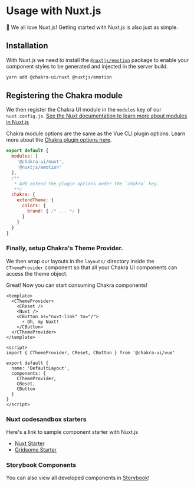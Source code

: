 
<SEO
  title="Using UI with Nuxt.js"
  description="Getting started with Chakra UI and Nuxt.js"
/>

# Usage with Nuxt.js

💚 We all love Nuxt.js! Getting started with Nuxt.js is also just as simple.

## Installation

With Nuxt.js we need to install the [`@nuxtjs/emotion`](https://github.com/nuxt-community/emotion-module) package to enable your component
styles to be generated and injected in the server build.

```bash
yarn add @chakra-ui/nuxt @nuxtjs/emotion
```

## Registering the Chakra module
We then register the Chakra UI module in the `modules` key of our `nuxt.config.js`.
[See the Nuxt documentation to learn more about modules in Nuxt.js](https://nuxtjs.org/guide/modules)

Chakra module options are the same as the Vue CLI plugin options.
Learn more about the [Chakra plugin options here](/plugin-options).

```js
export default {
  modules: [
    '@chakra-ui/nuxt',
    '@nuxtjs/emotion'
  ],
  /**
   * Add extend the plugin options under the `chakra` key.
   **/
  chakra: {
    extendTheme: {
      colors: {
        brand: { /* ... */ }
      }
    }
  }
}
```

### Finally, setup Chakra's Theme Provider.

We then wrap our layouts in the `layouts/` directory inside the `CThemeProvider` component so that all your
Chakra UI components can access the theme object.

Great! Now you can start consuming Chakra components!

```vue
<template>
  <CThemeProvider>
    <CReset />
    <Nuxt />
    <CButton as="nuxt-link" to="/">
      ⚡️ Oh, my Nuxt!
    </CButton>
  </CThemeProvider>
</template>

<script>
import { CThemeProvider, CReset, CButton } from '@chakra-ui/vue'

export default {
  name: 'DefaultLayout',
  components: {
    CThemeProvider,
    CReset,
    CButton
  }
}
</script>
```

### Nuxt codesandbox starters

Here's a link to sample component starter with Nuxt.js

- [Nuxt Starter](https://codesandbox.io/s/chakra-ui-nuxt-demo-f8tq4)
- [Gridsome Starter](https://codesandbox.io/s/chakra-ui-gridsome-demo-038c9)

### Storybook Components

You can also view all developed components in [Storybook](https://chakra-ui-vue.netlify.com)!
